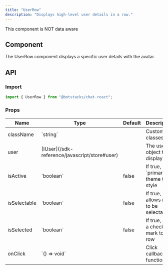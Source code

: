 ```yaml
---
title: "UserRow"
description: "Displays high-level user details in a row."
---
```


<Note>This component is NOT data aware</Note>

## Component

The UserRow component displays a specific user details with the avatar.

## API

### Import

```js
import { UserRow } from "@botstacks/chat-react";
```

### Props

<table>
  <thead>
    <tr>
      <th>Name</th>
      <th>Type</th>
      <th>Default</th>
      <th>Description</th>
    </tr>
  </thead>
  <tbody>
    <tr>
      <td>className</td>
      <td>`string`</td>
      <td></td>
      <td>Custom classes</td>
    </tr>
    <tr>
      <td>user</td>
      <td>[IUser](/sdk-reference/javascript/store#user)</td>
      <td></td>
      <td>The user object to display</td>
    </tr>
    <tr>
      <td>isActive</td>
      <td>`boolean`</td>
      <td>false</td>
      <td>If true, uses `primary` theme to style</td>
    </tr>
    <tr>
      <td>isSelectable</td>
      <td>`boolean`</td>
      <td>false</td>
      <td>If true, allows row to be selectable</td>
    </tr>
    <tr>
      <td>isSelected</td>
      <td>`boolean`</td>
      <td>false</td>
      <td>If true, adds a check mark to the row</td>
    </tr>
    <tr>
      <td>onClick</td>
      <td>`() => void`</td>
      <td></td>
      <td>Click callback function</td>
    </tr>
  </tbody>
</table>
